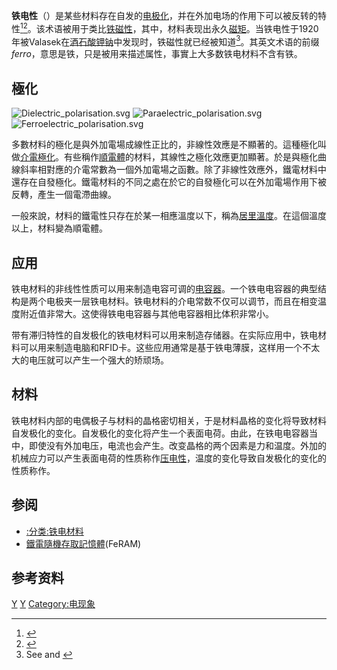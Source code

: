 '''铁电性'''（{{lang-en|Ferroelectricity}}）是某些材料存在自发的[[电极化|电极化]]，并在外加电场的作用下可以被反转的特性<ref name=Seitz>{{Cite book|url=http://books.google.com/?id=7yFWuc_YL3UC&pg=PA5&dq=ferroelectricity |volume=4 |page= 5 |author=Werner Känzig |chapter=Ferroelectrics and Antiferroelectrics |editor1=Frederick Seitz |editor2=T. P. Das |editor3=David Turnbull |editor4=E. L. Hahn |isbn=0-12-607704-5 |year=1957 |publisher=Academic Press |title=Solid State Physics}}</ref><ref name=Lines>{{Cite book|author1=M. Lines |author2=A. Glass |title=Principles and applications of ferroelectrics and related materials |publisher=Clarendon Press, Oxford |year=1979|isbn=0-19-851286-4}}</ref>。该术语被用于类比[[铁磁性|铁磁性]]，其中，材料表现出永久[[磁矩|磁矩]]。当铁电性于1920年被Valasek在[[酒石酸钾钠|酒石酸钾钠]]中发现时，铁磁性就已经被知道<ref name=Valasek>See {{Cite journal|author= J. Valasek |title= Piezoelectric and allied phenomena in Rochelle salt |url= https://archive.org/details/sim_physical-review_1920-06_15_6/page/537 |journal=Physical Review |volume=15 |page=537 |year=1920|doi=10.1103/PhysRev.15.505|bibcode = 1920PhRv...15..505. }} and {{Cite journal|author= J. Valasek |journal=Physical Review |volume=17 |page=475 |year=1921|bibcode = 1921PhRv...17..475V |doi = 10.1103/PhysRev.17.475|title= Piezo-Electric and Allied Phenomena in Rochelle Salt|url= https://archive.org/details/sim_physical-review_1921-04_17_4/page/475 |issue= 4 }}</ref>。其英文术语的前缀''ferro''，意思是铁，只是被用来描述属性，事實上大多数铁电材料不含有铁。

== 極化 ==
[[Image:Dielectric_polarisation.svg|right]]
[[Image:Paraelectric_polarisation.svg|right]]
[[Image:Ferroelectric_polarisation.svg|right]]

多數材料的極化是與外加電場成線性正比的，非線性效應是不顯著的。這種極化叫做[[介電極化|介電極化]]。有些稱作[[順電體|順電體]]的材料，其線性之極化效應更加顯著。於是與極化曲線斜率相對應的介電常數為一個外加電場之函數。除了非線性效應外，鐵電材料中還存在自發極化。鐵電材料的不同之處在於它的自發極化可以在外加電場作用下被反轉，產生一個電滯曲線。

一般來說，材料的鐵電性只存在於某一相應溫度以下，稱為[[居里溫度|居里溫度]]。在這個溫度以上，材料變為順電體。

== 应用 ==

铁电材料的非线性性质可以用来制造电容可调的[[电容器|电容器]]。一个铁电电容器的典型结构是两个电极夹一层铁电材料。铁电材料的介电常数不仅可以调节，而且在相变温度附近值非常大。这使得铁电电容器与其他电容器相比体积非常小。

带有滞归特性的自发极化的铁电材料可以用来制造存储器。在实际应用中，铁电材料可以用来制造电脑和RFID卡。这些应用通常是基于铁电薄膜，这样用一个不太大的电压就可以产生一个强大的矫顽场。

== 材料 ==

铁电材料内部的电偶极子与材料的晶格密切相关，于是材料晶格的变化将导致材料自发极化的变化。自发极化的变化将产生一个表面电荷。由此，在铁电电容器当中，即使没有外加电压，电流也会产生。改变晶格的两个因素是力和温度。外加的机械应力可以产生表面电荷的性质称作[[压电性|压电性]]，温度的变化导致自发极化的变化的性质称作{{le|焦电性|Pyroelectricity}}。

== 参阅 ==
* [[:分类:铁电材料|:分类:铁电材料]]
* [[鐵電隨機存取記憶體|鐵電隨機存取記憶體]](FeRAM)

== 参考资料 ==
{{reflist}}

{{電極化狀態}}

{{Authority control}}
[[Category:電學|Y]]
[[Category:材料科學|Y]]
[[Category:电现象|Category:电现象]]